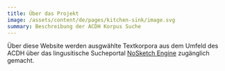 ```yaml
---
title: Über das Projekt
image: /assets/content/de/pages/kitchen-sink/image.svg
summary: Beschreibung der ACDH Korpus Suche
---
```


Über diese Website werden ausgwählte Textkorpora aus dem Umfeld des ACDH über das lingusitische
Sucheportal [NoSketch Engine](https://www.sketchengine.eu/nosketch-engine/) zugänglich gemacht.
